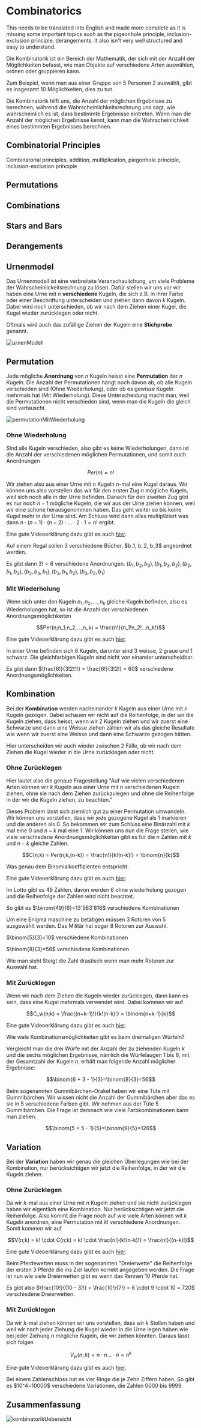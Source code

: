 
# Combinatorics

<Callout type="todo">
This needs to be translated into English and made more complete as it is missing some important topics such as the pigeonhole principle, inclusion-exclusion principle, derangements. It also isn't very well structured and easy to understand.
</Callout>

Die Kombinatorik ist ein Bereich der Mathematik, der sich mit der Anzahl der Möglichkeiten befasst, wie man Objekte auf
verschiedene Arten auswählen, ordnen oder gruppieren kann.

Zum Beispiel, wenn man aus einer Gruppe von 5 Personen 2 auswählt, gibt es insgesamt 10 Möglichkeiten, dies zu tun.

Die Kombinatorik hilft uns, die Anzahl der möglichen Ergebnisse zu berechnen, während die Wahrscheinlichkeitsrechnung
uns sagt, wie wahrscheinlich es ist, dass bestimmte Ergebnisse eintreten. Wenn man die Anzahl der möglichen Ergebnisse
kennt, kann man die Wahrscheinlichkeit eines bestimmten Ergebnisses berechnen.

## Combinatorial Principles

Combinatorial principles, addition, multiplication, piegonhole principle, inclusion-exclusion principle

## Permutations

## Combinations

## Stars and Bars

## Derangements

## Urnenmodel

Das Urnenmodell ist eine verbreitete Veranschaulichung, um viele Probleme der Wahrscheinlickeitsrechnung zu lösen.
Dafür stellen wir uns vor wir haben eine Urne mit $n$ **verschiedene** Kugeln, die sich z.B. in ihrer Farbe oder einer
Beschriftung unterscheiden und ziehen dann davon $k$ Kugeln. Dabei wird noch unterschieden, ob wir nach dem Ziehen einer
Kugel, die Kugel wieder zurücklegen oder nicht.

Oftmals wird auch das zufällige Ziehen der Kugeln eine **Stichprobe** genannt.

![urnenModell](/maths/combinatoricsUrnenModell.png)

## Permutation

Jede mögliche **Anordnung** von $n$ Kugeln heisst eine **Permutation** der $n$ Kugeln. Die Anzahl der Permutationen
hängt noch davon ab, ob alle Kugeln verschieden sind (Ohne Wiederholung), oder ob es gewisse Kugeln mehrmals hat
(Mit Wiederholung). Diese Unterscheidung macht man, weil die Permutationen nicht verschieden sind, wenn man die Kugeln
die gleich sind vertauscht.

![permutationMitWiederholung](/maths/combinatoricsPermutationMitWiederholung.png)

### Ohne Wiederholung

Sind alle Kugeln verschieden, also gibt es keine Wiederholungen, dann ist die Anzahl der verschiedenen möglichen
Permutationen, und somit auch Anordnungen

```math
Per(n)=n!
```

Wir ziehen also aus einer Urne mit $n$ Kugeln $n$-mal eine Kugel daraus. Wir können uns also vorstellen das wir für den
ersten Zug $n$ mögliche Kugeln, weil sich noch alle in der Urne befinden. Danach für den zweiten Zug gibt es nur noch
$n-1$ mögliche Kugeln, die wir aus der Urne ziehen können, weil wir eine schone herausgenommen haben. Das geht weiter so
bis keine Kugel mehr in der Urne sind. Am Schluss wird dann alles multipliziert was dann
$n \cdot (n-1) \cdot (n-2)\cdot ... \cdot 2 \cdot 1 = n!$ ergibt.

Eine gute Videoerklärung dazu gibt es auch [hier](https://studyflix.de/statistik/permutation-ohne-wiederholung-1071).

<Callout type="example" title="Beispiel Permutation ohne Wiederholung">
Auf einem Regal sollen 3 verschiedene Bücher, $b_1, b_2, b_3$ angeordnet werden.

Es gibt dann $3!=6$ verschiedene Anordnungen.
$(b_1,b_2,b_3),(b_1,b_3,b_2),(b_2,b_1,b_3),(b_2,b_3,b_1),(b_3,b_1,b_2),(b_3,b_2,b_1)$
</Callout>

### Mit Wiederholung

Wenn sich unter den Kugeln $n_1,n_2,...,n_k$ gleiche Kugeln befinden, also es Wiederholungen hat, so ist die Anzahl der
verschiedenen Anordnungsmöglichkeiten

```math
Per(n;n_1,n_2,...,n_k) = \frac{n!}{n_1!n_2!...n_k!}
```

Eine gute Videoerklärung dazu gibt es auch [hier](https://studyflix.de/statistik/permutation-mit-wiederholung-1070).

<Callout type="example" title="Beispiel Permutation mit Wiederholung">
In einer Urne befinden sich 6 Kugeln, darunter sind 3 weisse, 2 graue und 1 schwarz. Die gleichfarbigen Kugeln sind
nicht von einander unterscheidbar.

Es gibt dann $\frac{6!}{3!2!1!} = \frac{6!}{3!2!} = 60$ verschiedene Anordnungsmöglichkeiten.
</Callout>

## Kombination

Bei der **Kombination** werden nacheinander $k$ Kugeln aus einer Urne mit $n$ Kugeln gezogen. Dabei schauen wir nicht
auf die Reihenfolge, in der wir die Kugeln ziehen, dass heisst, wenn wir 2 Kugeln ziehen und wir zuerst eine Schwarze und
dann eine Weisse ziehen zählen wir als das gleiche Resultate wie wenn wir zuerst eine Weisse und dann eine Schwarze
gezogen hätten.

Hier unterscheiden wir auch wieder zwischen 2 Fälle, ob wir nach dem Ziehen die Kugel wieder in die Urne zurücklegen
oder nicht.

### Ohne Zurücklegen

Hier lautet also die genaue Fragestellung "Auf wie vielen verschiedenen Arten können wir $k$ Kugeln aus einer Urne mit $n$
verschiedenen Kugeln ziehen, ohne sie nach dem Ziehen zurückzulegen und ohne die Reihenfolge in der wir die Kugeln
ziehen, zu beachten."

Dieses Problem lässt sich ziemlich gut zu einer Permutation umwandeln. Wir können uns vorstellen, dass wir jede gezogene
Kugel als 1 markieren und die anderen als 0. So bekommen wir zum Schluss eine Binärzahl mit $k$ mal eine 0 und $n-k$
mal eine 1.
Wir können uns nun die Frage stellen, wie viele verschiedene Anordnungsmöglichkeiten gibt es für die $n$ Zahlen mit
$k$ und $n-k$ gleiche Zahlen.

```math
C(n;k) = Per(n;k,(n-k)) = \frac{n!}{k!(n-k)!} = \binom{n}{k}
```

Was genau dem Binomialkoeffizienten entspricht.

Eine gute Videoerklärung dazu gibt es auch [hier](https://studyflix.de/statistik/ziehen-ohne-zuruecklegen-1077).

<Callout type="example" title="Beispiel Kombination ohne zurücklegen">
Im Lotto gibt es 49 Zahlen, davon werden 6 ohne wiederholung gezogen und die Reihenfolge der Zahlen wird nicht
beachtet.

So gibt es $\binom{49}{6}=13'983'816$ verschiedene Kombinationen
</Callout>

<Callout type="example" title="Enigma Beispiel Kombination ohne zurücklegen">
Um eine Enigma maschine zu betätigen müssen 3 Rotoren von 5 ausgewählt werden. Das Militär hat sogar 8 Rotoren zur
Auswahl.

$\binom{5}{3}=10$ verschiedene Kombinationen

$\binom{8}{3}=56$ verschiedene Kombinationen

Wie man sieht Steigt die Zahl drastisch wenn man mehr Rotoren zur Auswahl hat.
</Callout>

### Mit Zurücklegen

Wenn wir nach dem Ziehen die Kugeln wieder zurücklegen, dann kann es sein, dass eine Kugel mehrmals verwendet wird.
Dabei kommen wir auf

```math
C_w(n;k) = \frac{(n+k-1)!}{k!(n-k)!} = \binom{n+k-1}{k}
```

Eine gute Videoerklärung dazu gibt es auch [hier](https://studyflix.de/statistik/ziehen-mit-zurucklegen-ohne-reihenfolge-1074).

<Callout type="example" title="Beispiel Kombination mit zurücklegen">
Wie viele Kombinationsmöglichkeiten gibt es beim dreimaligen Würfeln?

Vergleicht man die drei Würfe mit der Anzahl der zu ziehenden Kugeln $k$ und die sechs möglichen Ergebnisse, nämlich
die
Würfelaugen 1 bis 6, mit der Gesamtzahl der Kugeln $n$, erhält man folgende Anzahl möglicher Ergebnisse:

```math
\binom{6 + 3 - 1}{3}=\binom{8}{3}=56
```
</Callout>

<Callout type="example" title="Gummibärchen-Orakel Beispiel Kombination mit zurücklegen">
Beim sogenannten Gummibärchen-Orakel haben wir eine Tüte mit Gummibärchen. Wir wissen nicht die Anzahl der
Gummibärchen
aber das es sie in 5 verschiedene Farben gibt. Wir nehmen aus der Tüte 5 Gummibärchen. Die Frage ist demnach
wie viele Farbkombinationen kann man ziehen.

```math
\binom{5 + 5 - 1}{5}=\binom{9}{5}=126
```
</Callout>

## Variation

Bei der **Variation** haben wir genau die gleichen Überlegungen wie bei der Kombination, nur berücksichtigen wir jetzt
die Reihenfolge, in der wir die Kugeln ziehen.

### Ohne Zurücklegen

Da wir $k$-mal aus einer Urne mit $n$ Kugeln ziehen und sie nicht zurücklegen haben wir eigentlich eine Kombination.
Nur berücksichtigen wir jetzt die Reihenfolge. Also kommt die Frage noch auf wie viele Arten können wit $k$ Kugeln
anordnen, eine Permutation mit $k!$  verschiedene Anordnungen. Somit kommen wir auf

```math
V(n;k) = k! \cdot C(n;k) = k! \cdot \frac{n!}{k!(n-k)!} = \frac{n!}{(n-k)!}
```

Eine gute Videoerklärung dazu gibt es auch [hier](https://studyflix.de/statistik/ziehen-ohne-zurucklegen-mit-reihenfolge-1073).

<Callout type="example" title="Beispiel Variation ohne zurücklegen">
Beim Pferdewetten muss in der sogenannten "Dreierwette" die Reihenfolge der ersten 3 Pferde die ins Ziel laufen
korrekt
angegeben werden. Die Frage ist nun wie viele Dreierwetten gibt es wenn das Rennen 10 Pferde hat.

Es gibt also $\frac{10!}{(10 - 3)!} = \frac{10!}{7!} = 8 \cdot 9 \cdot 10 = 720$ verschiedene Dreierwetten.
</Callout>

### Mit Zurücklegen

Da wir $k$-mal ziehen können wir uns vorstellen, dass wir $k$ Stellen haben und weil wir nach jeder Ziehung die Kugel
wieder in die Urne legen haben wie bei jeder Ziehung $n$ mögliche Kugeln, die wir ziehen könnten. Daraus lässt sich folgen

```math
{V_w(n;k)} = {n \cdot n ... \cdot n = n^k}
```

Eine gute Videoerklärung dazu gibt es auch [hier](https://studyflix.de/statistik/ziehen-mit-zurucklegen-mit-reihenfolge-1072).

<Callout type="example" title="Beispiel Variation mit zurücklegen">
Bei einem Zahlenschloss hat es vier Ringe die je Zehn Ziffern haben. So gibt es $10^4=10000$ verschiedene
Variationen, die Zahlen 0000 bis 9999.
</Callout>

## Zusammenfassung

![kombinatorikUebersicht](/maths/combinatoricsUebersicht.png)
